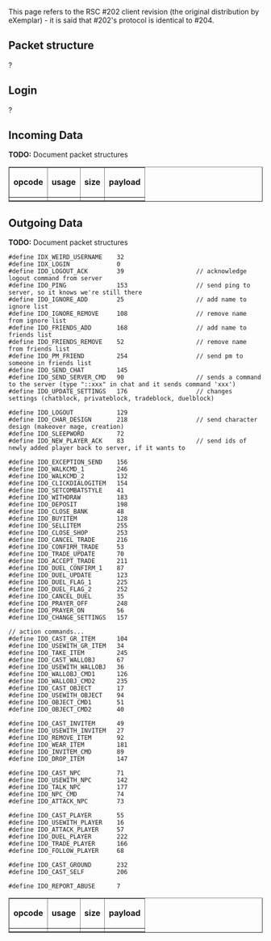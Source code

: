 {{Crappy}}

This page refers to the RSC #202 client revision (the original distribution by eXemplar) - it is said that #202's protocol is identical to #204.


== '''Packet structure''' ==
?

== '''Login''' ==
?

== '''Incoming Data''' ==
'''TODO:''' Document packet structures

<table border="1" cellpadding="3" cellspacing="3">
	<tr>
		<td><b>opcode</b></td>
		<td><b>usage</b></td>
		<td><b>size</b></td>
		<td><b>payload</b></td>
	</tr>

	<tr>
		<td></td>
		<td></td>
		<td></td>
		<td></td>
	</tr>
</table>

== '''Outgoing Data''' ==
'''TODO:''' Document packet structures
<pre>
#define IDX_WEIRD_USERNAME    32
#define IDX_LOGIN             0
#define IDO_LOGOUT_ACK        39                    // acknowledge logout command from server
#define IDO_PING              153                   // send ping to server, so it knows we're still there
#define IDO_IGNORE_ADD        25                    // add name to ignore list
#define IDO_IGNORE_REMOVE     108                   // remove name from ignore list
#define IDO_FRIENDS_ADD       168                   // add name to friends list
#define IDO_FRIENDS_REMOVE    52                    // remove name from friends list
#define IDO_PM_FRIEND         254                   // send pm to someone in friends list
#define IDO_SEND_CHAT         145
#define IDO_SEND_SERVER_CMD   90                    // sends a command to the server (type "::xxx" in chat and it sends command 'xxx')
#define IDO_UPDATE_SETTINGS   176                   // changes settings (chatblock, privateblock, tradeblock, duelblock)

#define IDO_LOGOUT            129
#define IDO_CHAR_DESIGN       218                   // send character design (makeover mage, creation)
#define IDO_SLEEPWORD         72
#define IDO_NEW_PLAYER_ACK    83                    // send ids of newly added player back to server, if it wants to

#define IDO_EXCEPTION_SEND    156
#define IDO_WALKCMD_1         246
#define IDO_WALKCMD_2         132
#define IDO_CLICKDIALOGITEM   154
#define IDO_SETCOMBATSTYLE    41
#define IDO_WITHDRAW          183
#define IDO_DEPOSIT           198
#define IDO_CLOSE_BANK        48
#define IDO_BUYITEM           128
#define IDO_SELLITEM          255
#define IDO_CLOSE_SHOP        253
#define IDO_CANCEL_TRADE      216
#define IDO_CONFIRM_TRADE     53
#define IDO_TRADE_UPDATE      70
#define IDO_ACCEPT_TRADE      211
#define IDO_DUEL_CONFIRM_1    87
#define IDO_DUEL_UPDATE       123
#define IDO_DUEL_FLAG_1       225
#define IDO_DUEL_FLAG_2       252
#define IDO_CANCEL_DUEL       35
#define IDO_PRAYER_OFF        248
#define IDO_PRAYER_ON         56
#define IDO_CHANGE_SETTINGS   157

// action commands...
#define IDO_CAST_GR_ITEM      104
#define IDO_USEWITH_GR_ITEM   34
#define IDO_TAKE_ITEM         245
#define IDO_CAST_WALLOBJ      67
#define IDO_USEWITH_WALLOBJ   36
#define IDO_WALLOBJ_CMD1      126
#define IDO_WALLOBJ_CMD2      235
#define IDO_CAST_OBJECT       17
#define IDO_USEWITH_OBJECT    94
#define IDO_OBJECT_CMD1       51
#define IDO_OBJECT_CMD2       40

#define IDO_CAST_INVITEM      49
#define IDO_USEWITH_INVITEM   27
#define IDO_REMOVE_ITEM       92
#define IDO_WEAR_ITEM         181
#define IDO_INVITEM_CMD       89
#define IDO_DROP_ITEM         147

#define IDO_CAST_NPC          71
#define IDO_USEWITH_NPC       142
#define IDO_TALK_NPC          177
#define IDO_NPC_CMD           74
#define IDO_ATTACK_NPC        73

#define IDO_CAST_PLAYER       55
#define IDO_USEWITH_PLAYER    16
#define IDO_ATTACK_PLAYER     57
#define IDO_DUEL_PLAYER       222
#define IDO_TRADE_PLAYER      166
#define IDO_FOLLOW_PLAYER     68

#define IDO_CAST_GROUND       232
#define IDO_CAST_SELF         206

#define IDO_REPORT_ABUSE      7
</pre>

<table border="1" cellpadding="3" cellspacing="3">
	<tr>
		<td><b>opcode</b></td>
		<td><b>usage</b></td>
		<td><b>size</b></td>
		<td><b>payload</b></td>
	</tr>

	<tr>
		<td></td>
		<td></td>
		<td></td>
		<td></td>
	</tr>
</table>
